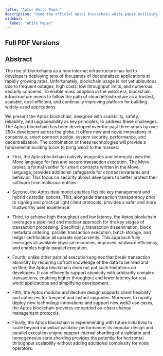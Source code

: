 ```yaml
---
title: "Aptos White Paper"
description: "Read the official Aptos blockchain white paper outlining the technical design, scalability principles, Move language integration, and architectural innovations."
sidebar:
  label: "White Paper"
---
```



## Full PDF Versions

<CardGrid>
  <LinkCard href="https://aptosfoundation.org/whitepaper/aptos-whitepaper_en.pdf" title="🇺🇸 English (en-US) ↗" description="Original Aptos White Paper PDF in English" target="_blank" />

  <LinkCard href="https://aptosfoundation.org/whitepaper/aptos-whitepaper_ko.pdf" title="🇰🇷 한국어 Korean (ko-KR) ↗" description="Aptos White Paper PDF translated to Korean" target="_blank" />

  <LinkCard href="https://aptosfoundation.org/whitepaper/aptos-whitepaper_ja.pdf" title="🇯🇵 日本語 Japanese (ja-JP) ↗" description="Aptos White Paper PDF translated to Japanese" target="_blank" />

  <LinkCard href="https://aptosfoundation.org/whitepaper/aptos-whitepaper_es.pdf" title="🇪🇸 Español Spanish (es-ES) ↗" description="Aptos White Paper PDF translated to Spanish" target="_blank" />
</CardGrid>

## Abstract

The rise of blockchains as a new Internet infrastructure has led to developers deploying tens of thousands of decentralized applications at rapidly growing rates.
Unfortunately, blockchain usage is not yet ubiquitous due to frequent outages, high costs, low throughput limits, and numerous security concerns. To enable mass adoption in the web3 era, blockchain infrastructure needs to follow the path of cloud infrastructure as a trusted, scalable, cost-efficient, and continually improving platform for building widely-used applications.

We present the Aptos blockchain, designed with scalability, safety, reliability, and upgradeability as key principles, to address these challenges. The Aptos blockchain has been developed over the past three years by over 350+ developers across the globe. It offers new and novel innovations in consensus, smart contract design, system security, performance, and decentralization. The combination of these technologies will provide a fundamental building block to bring web3 to the masses:

- First, the Aptos blockchain natively integrates and internally uses the Move language for fast and secure transaction execution. The Move prover, a formal verifier for smart contracts written in the Move language, provides additional safeguards for contract invariants and behavior. This focus on security allows developers to better protect their software from malicious entities.

- Second, the Aptos data model enables flexible key management and hybrid custodial options. This, alongside transaction transparency prior to signing and practical light client protocols, provides a safer and more trustworthy user experience.

- Third, to achieve high throughput and low latency, the Aptos blockchain leverages a pipelined and modular approach for the key stages of transaction processing. Specifically, transaction dissemination, block metadata ordering, parallel transaction execution, batch storage, and ledger certification all operate concurrently. This approach fully leverages all available physical resources, improves hardware efficiency, and enables highly parallel execution.

- Fourth, unlike other parallel execution engines that break transaction atomicity by requiring upfront knowledge of the data to be read and written, the Aptos blockchain does not put such limitations on developers. It can efficiently support atomicity with arbitrarily complex transactions, enabling higher throughput and lower latency for real-world applications and simplifying development.

- Fifth, the Aptos modular architecture design supports client flexibility and optimizes for frequent and instant upgrades. Moreover, to rapidly deploy new technology innovations and support new web3 use cases, the Aptos blockchain provides embedded on-chain change management protocols.

- Finally, the Aptos blockchain is experimenting with future initiatives to scale beyond individual validator performance: its modular design and parallel execution engine support internal sharding of a validator and homogeneous state sharding provides the potential for horizontal throughput scalability without adding additional complexity for node operators.
